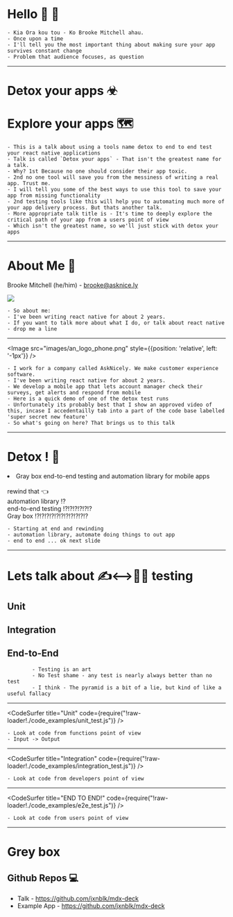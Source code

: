 

<Head>
  <title>Detox your apps</title>
</Head>


# Hello 🌊 👋

```notes
- Kia Ora kou tou - Ko Brooke Mitchell ahau.
- Once upon a time
- I'll tell you the most important thing about making sure your app survives constant change
- Problem that audience focuses, as question
```
---

# Detox your apps ☣

<Appear> <h1> Explore your apps 🗺  </h1> </Appear>

```notes
- This is a talk about using a tools name detox to end to end test your react native applications
- Talk is called `Detox your apps` - That isn't the greatest name for a talk.
- Why? 1st Because no one should consider their app toxic.
- 2nd no one tool will save you from the messiness of writing a real app. Trust me.
- I will tell you some of the best ways to use this tool to save your app from missing functionality
- 2nd testing tools like this will help you to automating much more of your app delivery process. But thats another talk.
- More appropriate talk title is - It's time to deeply explore the critical path of your app from a users point of view
- Which isn't the greatest name, so we'll just stick with detox your apps
```

---

# About Me 💁

Brooke Mitchell (he/him) - <brooke@asknice.ly>

  <Appear>
		<img src='/images/an_logo.png'  />
  </Appear>

```notes
- So about me:
- I've been writing react native for about 2 years.
- If you want to talk more about what I do, or talk about react native - drop me a line
```
---
<Image src="images/an_logo_phone.png" style={{position: 'relative', left: '-1px'}} />

```notes
- I work for a company called AskNicely. We make customer experience software.
- I've been writing react native for about 2 years.
- We develop a mobile app that lets account manager check their surveys, get alerts and respond from mobile
- Here is a quick demo of one of the detox test runs
- Unfortunately its probably best that I show an approved video of this, incase I accedentailly tab into a part of the code base labelled 'super secret new feature'
- So what's going on here? That brings us to this talk
```

---
# Detox ! 🍾

  <Appear>
			<li> Gray box end-to-end testing and automation library for mobile apps </li>
			<br />
			<div> rewind that 👈 </div>
			<div> automation library ⁉ </div>
			<div> end-to-end testing ⁉⁉⁉⁉⁉⁉</div>
			<div> Gray box ⁉⁉⁉⁉⁉⁉⁉⁉⁉⁉⁉ </div>
  </Appear>


```notes
- Starting at end and rewinding
- automation library, automate doing things to out app
- end to end ... ok next slide
```

---
# Lets talk about ✍<-->📱💁 testing

  <Appear>
			<h2> Unit </h2>
			<h2> Integration </h2>
			<h2> End-to-End </h2>
  </Appear>

```notes
		- Testing is an art
		- No Test shame - any test is nearly always better than no test
		- I think - The pyramid is a bit of a lie, but kind of like a useful fallacy
```


---

<CodeSurfer title="Unit" code={require("!raw-loader!./code_examples/unit_test.js")} />

```notes
- Look at code from functions point of view
- Input -> Output
```
---

<CodeSurfer title="Integration" code={require("!raw-loader!./code_examples/integration_test.js")} />

```notes
- Look at code from developers point of view
```

---

<CodeSurfer title="END TO END!" code={require("!raw-loader!./code_examples/e2e_test.js")} />

```notes
- Look at code from users point of view
```
---

# Grey box


## Github Repos 💻

- Talk - <https://github.com/jxnblk/mdx-deck>
- Example App - <https://github.com/jxnblk/mdx-deck>

